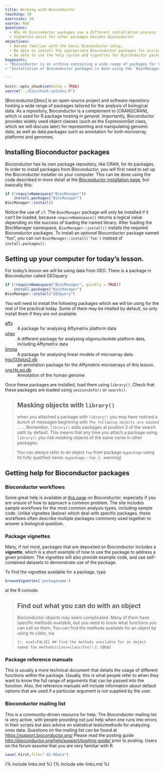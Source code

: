 ```yaml
---
title: Working with Bioconductor
teaching: 10
exercises: 10
source: Rmd
questions: 
  - Why do Bioconductor packages use a different installation process than other R packages?
  - Vignettes exist for other packages besides Bioconductor
objectives:
  - Become familiar with the basic Bioconductor setup.
  - Be able to install the appropriate Bioconductor packages for microarray analysis
  - Be able to use the help system and vignettes for Bioconductor packages
keypoints: 
- "Bioconductor is an archive containing a wide range of packages for bioinformatics analysis."
- "Installation of Bioconductor packages is done using the `BiocManager::install()` function, rather than through the usual `install.packages()`"

---
```


```r
knitr::opts_chunk$set(echo = TRUE)
source("../bin/chunk-options.R")
```

[Bioconductor][bioc] is an open-source project and software repository hosting a
wide range of packages tailored for the analysis of biological data. As a repository, Bioconductor is a complement to [CRAN][CRAN], which is used for R package hosting *in general*.  Importantly,
Bioconductor provides widely used object classes (such as the ExpressionSet class, which we
will discuss later) for representing and manipulating genomic data, as well as data
packages such as annotation for both microarray platforms and genomes.

## Installing Bioconductor packages 

Bioconductor has its own package repository, like CRAN, for its packages. In order to install packages from Bioconductor, you will first need to set up the
Bioconductor installer on your computer. This can be done using the code described in more detail at the [Bioconductor installation page](http://www.bioconductor.org/install/), but basically this:


```r
if (!requireNamespace("BiocManager"))
    install.packages("BiocManager")
BiocManager::install()
```

Notice the use of `if`. The `BiocManager` package will only be installed if it can't be loaded, because `requireNamespace()` returns a logical value depending on the success of loading the named library.  After loading the BiocManager namespace, `BiocManager::install()` installs the required Bioconductor packages. To install  an *optional* Bioconductor package named "foo", you can run `BiocManager::install('foo')` instead of `install.packages()`. 

## Setting up your computer for today's lesson.

For today's lesson we will be using data from GEO. There is a package in Bioconductor called GEOquery 

```r
if (!requireNamespace("BiocManager", quietly = TRUE))
    install.packages("BiocManager")
BiocManager::install("GEOquery")
```

You will need to install the following packages which we will be using for the rest of the practical today. Some of them may be intalled by default, so only install them if they are not available.

[affy](http://bioconductor.org/packages/release/bioc/html/affy.html)
: A package for analysing Affymetrix platform data

[oligo](http://bioconductor.org/packages/release/bioc/html/oligo.html)
: A different package for analysing oligonucleotide platform data, including Affymetrix data

[limma](http://bioconductor.org/packages/release/bioc/html/limma.html)
: A package for analysing linear models of microarray data.

[hgu133plus2.db](http://bioconductor.org/packages/release/data/annotation/html/hgu133plus2.db.html)
: an annotation package for the Affymetrix microarrays of this lesson.

[org.Hs.eg.db](https://bioconductor.org/packages/release/data/annotation/html/org.Hs.eg.db.html)
: Annotation of the human genome

Once these packages are installed, load them using `library()`. Check that these
packages are loaded using `sessionInfo()` or `search()`.


> ## Masking objects with `library()`
> 
> when you attached a package with `library()` you may have noticed a
> bunch of messages beginning with `The following objects are masked
> ...`. Remember, `library()` adds packages at position 2 of the
> search path by default. This means that any time you attach a
> package using `library()` you risk _masking_ objects of the same
> name in other packages.
> 
> You can always refer to an object `foo` from package `mypackage` using its fully qualified name: `mypackage::foo`.
{: .warning}

## Getting help for Bioconductor packages 

### Bioconductor workflows 

Some great help is available at [this page](http://bioconductor.org/packages/release/BiocViews.html#___Workflow) on Bioconductor, especially if you are unsure of how to approach a common problem.
The site includes sample workflows for the most common analysis types, including sample code. 
Unlike vignettes (below) which deal with specific packages, these workflows often describe multiple packages commonly used together to answer a biological question.

### Package vignettes 

Many, if not most, packages that are deposited on Bioconductor includes a **vignette**,
which is a short example of how to use the package to address a given problem. The
vignettes will also provide example code, and use self-contained datasets to demonstrate
use of the package.

To find the vignettes available for a package, type

```r
browseVignettes('packagename')
```
at the R console.

> ## Find out what you can do with an object
>
> Bioconductor objects may seem complicated. Many of them have specific methods available, but you need to know what functions you can call on them. You can find the methods available for an object by using its *class*, via
>
> ```{r, eval=FALSE}
> ## find the methods available for an object named foo
> methods(class=class(foo))
> ```
{: .idea}


### Package reference manuals

This is usually a more technical document that details the usage of different functions within the
package. Usually, this is what people refer to when they want to know the full range of
arguments that can be passed into the function. Also, the reference manuals will include
information about default options that are used if a particular argument is not supplied
by the user.

### Bioconductor mailing list

This is a community-driven resource for help. The Bioconductor mailing list is very
active, with people providing not just help when one runs into errors in their scripts but
also advice on statistical tests/methods for analyzing ones data. Questions on the mailing
list can be found at [https://support.bioconductor.org/](https://support.bioconductor.org/) Please read the posting guide
[http://bioconductor.org/help/support/posting-guide/](http://bioconductor.org/help/support/posting-guide/) prior to posting. Users on the forum
assume that you are very familiar with R. 

```r
save(.First,file=".01-RData")
```
{% include links.md %}
{% include site-links.md %}

